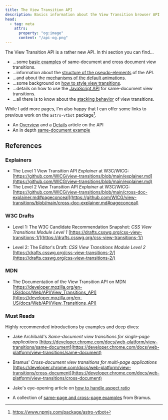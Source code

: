 ```yaml
---
title: The View Transition API
description: Basics information about the View Transition browser API
head:
  - tag: meta
    attrs:
      property: "og:image"
      content: "/api-og.png"
---
```


The View Transition API is a rather new API. In thi section you can find&hellip;

* &hellip;some [basic examples](/basics/examples/) of same-document and cross document view transitions.
* &hellip;information about the [structure of the pseudo-elements](/basics/pseudos/) of the API.
* &hellip;and about the [mechanisms of the default animations](/basics/default-animations/).
* &hellip;some background on [how to style view transitions](/basics/styling/).
* &hellip;details on how to use the [JavaScript API](/basics/javascript/) for same-document view transitions.
* &hellip;all there is to know about the [stacking behavior](/basics/hide-and-seek/) of view transitions.

While I add more pages, I'm also happy that I can offer some links to previous work on the `astro-vtbot` package[^1].

* An [Overview](https://events-3bg.pages.dev/jotter/api/) and a [Details](https://events-3bg.pages.dev/jotter/api/details/) article on the API
* An in depth [same-document example](https://events-3bg.pages.dev/jotter/api/example/)

[^1]: https://www.npmjs.com/package/astro-vtbot

## References


### Explainers
* The Level 1 View Transition API *Explainer* at W3C/WICG: [https://github.com/WICG/view-transitions/blob/main/explainer.md](https://github.com/WICG/view-transitions/blob/main/explainer.md)
* The Level 2 View Transition API *Explainer* at W3C/WICG: [https://github.com/WICG/view-transitions/blob/main/cross-doc-explainer.md#pageconceal](https://github.com/WICG/view-transitions/blob/main/cross-doc-explainer.md#pageconceal)


### W3C Drafts
* Level 1: The W3C Candidate Recommendation Snapshot: *CSS View Transitions Module Level 1* [https://drafts.csswg.org/css-view-transitions-1/](https://drafts.csswg.org/css-view-transitions-1/)

* Level 2: The Editor's Draft: *CSS View Transitions Module Level 2* [https://drafts.csswg.org/css-view-transitions-2/](https://drafts.csswg.org/css-view-transitions-2/)

### MDN
* The Documentation of the View Transition API on MDN [https://developer.mozilla.org/en-US/docs/Web/API/View_Transitions_API](https://developer.mozilla.org/en-US/docs/Web/API/View_Transitions_API)

### Must Reads

Highly recommended introductions by examples and deep dives:

* Jake Archibald's *Same-document view transitions for single-page applications* [https://developer.chrome.com/docs/web-platform/view-transitions/same-document](https://developer.chrome.com/docs/web-platform/view-transitions/same-document)

* Bramus' *Cross-document view transitions for multi-page applications* [https://developer.chrome.com/docs/web-platform/view-transitions/cross-document](https://developer.chrome.com/docs/web-platform/view-transitions/cross-document)

* Jake's eye-opening article on [how to handle aspect ratio](https://jakearchibald.com/2024/view-transitions-handling-aspect-ratio-changes/)

* A collection of [same-page and cross-page examples](https://view-transitions.chrome.dev/) from Bramus.